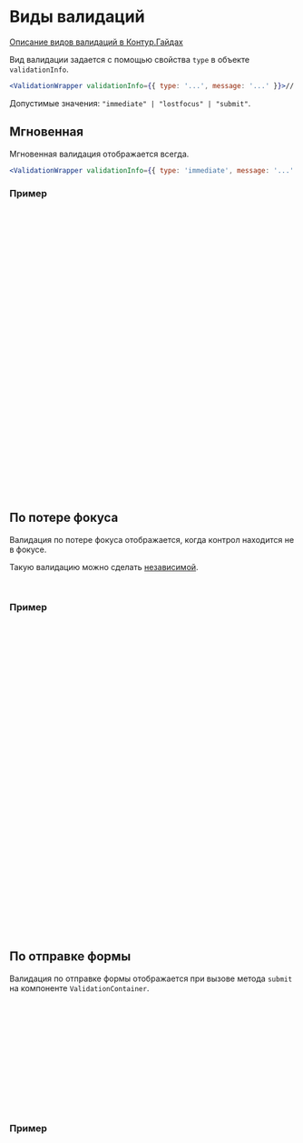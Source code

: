
<Meta of={DocsStories} />

# Виды валидаций

[Описание видов валидаций в Контур.Гайдах](https://guides.kontur.ru/principles/validation/#Vidi_validatsii)

Вид валидации задается с помощью свойства `type` в объекте `validationInfo`.

```jsx static
<ValidationWrapper validationInfo={{ type: '...', message: '...' }}>//...</ValidationWrapper>
```

Допустимые значения: `"immediate" | "lostfocus" | "submit"`.

## Мгновенная

Мгновенная валидация отображается всегда.

```jsx static
<ValidationWrapper validationInfo={{ type: 'immediate', message: '...' }}>//...</ValidationWrapper>
```

### Пример

<Canvas of={DocsStories.ImmediateValidation} />

```jsx static
import React from 'react';
import { Input } from '@skbkontur/react-ui/components/Input';

import { ValidationContainer, ValidationWrapper, ValidationInfo } from '../../../../src';
import { Nullable } from '../../../../typings/Types';
import { Form } from '../../../Common/Form';

export default class ImmediateValidationDemo extends React.Component {
  public state = {
    value: '',
  };

  public render() {
    return (
      <ValidationContainer>
        <Form>
          <Form.Line title="Номер">
            <ValidationWrapper validationInfo={this.validate(this.state.value)}>
              <Input
                placeholder={'Только цифры'}
                value={this.state.value}
                onValueChange={(value) => this.setState({ value })}
              />
            </ValidationWrapper>
          </Form.Line>
        </Form>
      </ValidationContainer>
    );
  }

  private validate = (value: string): Nullable<ValidationInfo> => {
    return !/^\d*$/.test(value) ? { message: 'Только цифры', type: 'immediate' } : null;
  };
}
```

## По потере фокуса

Валидация по потере фокуса отображается, когда контрол находится не в фокусе.

Такую валидацию можно сделать [независимой](#/independent-validation).

```jsx static
<ValidationWrapper validationInfo={{ type: 'lostfocus', message: '...' }}>//...</ValidationWrapper>
```

### Пример

<Canvas of={DocsStories.LostfocusValidation} />

```jsx static
import React from 'react';
import { Input } from '@skbkontur/react-ui/components/Input';

import { ValidationContainer, ValidationWrapper, ValidationInfo } from '../../../../src';
import { Nullable } from '../../../../typings/Types';
import { Form } from '../../../Common/Form';

interface LostfocusValidationDemoState {
  value: string;
}
export default class LostfocusValidationDemo extends React.Component {
  public state: LostfocusValidationDemoState = {
    value: '',
  };

  public render() {
    return (
      <ValidationContainer>
        <Form>
          <Form.Line title="Номер">
            <ValidationWrapper validationInfo={this.validate(this.state.value)}>
              <Input
                placeholder={'Только цифры'}
                value={this.state.value}
                onValueChange={(value) => this.setState({ value })}
              />
            </ValidationWrapper>
          </Form.Line>
        </Form>
      </ValidationContainer>
    );
  }

  private validate = (value: string): Nullable<ValidationInfo> => {
    return !/^\d*$/.test(value) ? { message: 'Только цифры', type: 'lostfocus' } : null;
  };
}
```

## По отправке формы

Валидация по отправке формы отображается при вызове метода `submit` на компоненте `ValidationContainer`.

```jsx static
    <ValidationContainer ref={this.container}>
      <ValidationWrapper validationInfo={{type: "submit", message: "..."}}>
        //...
      </ValidationWrapper>
    </ValidationContainer>

    <Button onClick={this.handleSubmit}>
      Submit
    </Button>

    handleSubmit = async () => {
      await this.container.current.submit();
    }
```

### Пример

<Canvas of={DocsStories.SubmitValidation} />

```jsx static
import React from 'react';
import { Button } from '@skbkontur/react-ui/components/Button';
import { Input } from '@skbkontur/react-ui/components/Input';

import { ValidationContainer, ValidationWrapper, ValidationInfo } from '../../../../src';
import { Nullable } from '../../../../typings/Types';
import { Form } from '../../../Common/Form';

export default class SubmitValidationDemo extends React.Component {
  public state = {
    value: '',
  };

  private container: Nullable<ValidationContainer> = null;

  public render() {
    return (
      <ValidationContainer ref={this.refContainer}>
        <Form>
          <Form.Line title="Номер">
            <ValidationWrapper validationInfo={this.validate(this.state.value)}>
              <Input
                placeholder={'Только цифры'}
                value={this.state.value}
                onValueChange={(value) => this.setState({ value })}
              />
            </ValidationWrapper>
          </Form.Line>

          <Form.ActionsBar>
            <Button use={'primary'} onClick={this.handleSubmit}>
              Submit
            </Button>
          </Form.ActionsBar>
        </Form>
      </ValidationContainer>
    );
  }

  private validate = (value: string): Nullable<ValidationInfo> => {
    return !/^\d*$/.test(value) ? { message: 'Только цифры', type: 'submit' } : null;
  };

  private handleSubmit = async (): Promise<void> => {
    if (!this.container) {
      throw new Error('invalid state');
    }
    await this.container.submit();
  };

  private refContainer = (el: Nullable<ValidationContainer>) => (this.container = el);
}
```
